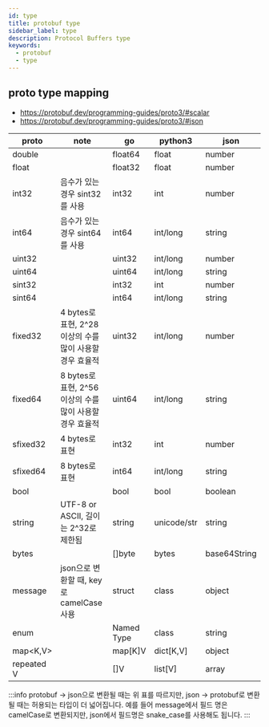 ```yaml
---
id: type
title: protobuf type
sidebar_label: type
description: Protocol Buffers type
keywords:
  - protobuf
  - type
---
```


## proto type mapping

- https://protobuf.dev/programming-guides/proto3/#scalar
- https://protobuf.dev/programming-guides/proto3/#json

| proto      | note                                                     | go         | python3     | json         |
| ---------- | -------------------------------------------------------- | ---------- | ----------- | ------------ |
| double     |                                                          | float64    | float       | number       |
| float      |                                                          | float32    | float       | number       |
| int32      | 음수가 있는 경우 sint32를 사용                           | int32      | int         | number       |
| int64      | 음수가 있는 경우 sint64를 사용                           | int64      | int/long    | string       |
| uint32     |                                                          | uint32     | int/long    | number       |
| uint64     |                                                          | uint64     | int/long    | string       |
| sint32     |                                                          | int32      | int         | number       |
| sint64     |                                                          | int64      | int/long    | string       |
| fixed32    | 4 bytes로 표현, 2^28 이상의 수를 많이 사용할 경우 효율적 | uint32     | int/long    | number       |
| fixed64    | 8 bytes로 표현, 2^56 이상의 수를 많이 사용할 경우 효율적 | uint64     | int/long    | string       |
| sfixed32   | 4 bytes로 표현                                           | int32      | int         | number       |
| sfixed64   | 8 bytes로 표현                                           | int64      | int/long    | string       |
| bool       |                                                          | bool       | bool        | boolean      |
| string     | UTF-8 or ASCII, 길이는 2^32로 제한됨                     | string     | unicode/str | string       |
| bytes      |                                                          | []byte     | bytes       | base64String |
| message    | json으로 변환할 때, key로 camelCase 사용                 | struct     | class       | object       |
| enum       |                                                          | Named Type | class       | string       |
| map<K,V\>  |                                                          | map[K]V    | dict[K,V]   | object       |
| repeated V |                                                          | []V        | list[V]     | array        |

:::info
protobuf -\> json으로 변환될 때는 위 표를 따르지만, json -\> protobuf로 변환될 때는 허용되는 타입이 더 넓어집니다. 예를 들어 message에서 필드 명은 camelCase로 변환되지만, json에서 필드명은 snake_case를 사용해도 됩니다.
:::
